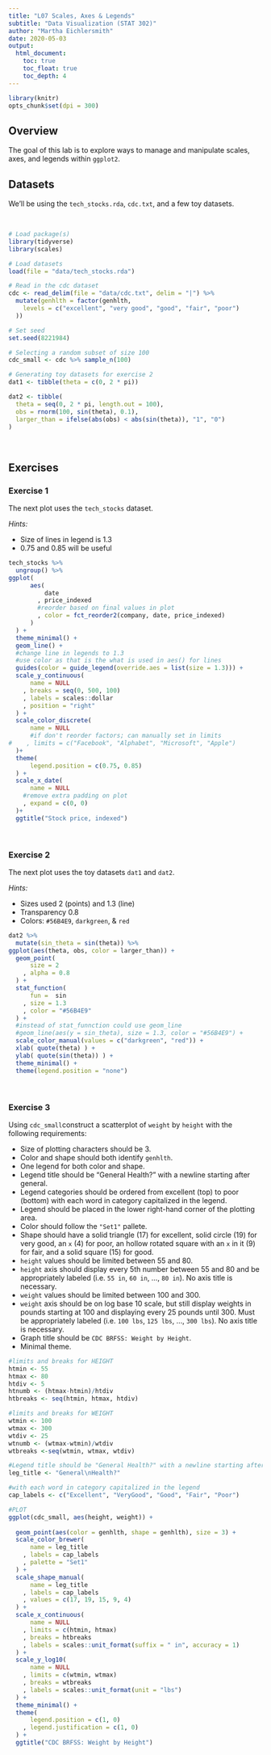 ```yaml
---
title: "L07 Scales, Axes & Legends"
subtitle: "Data Visualization (STAT 302)"
author: "Martha Eichlersmith"
date: 2020-05-03
output:
  html_document:
    toc: true
    toc_float: true
    toc_depth: 4
---
```



```r
library(knitr)
opts_chunk$set(dpi = 300)
```

## Overview

The goal of this lab is to explore ways to manage and manipulate scales, axes, and legends within `ggplot2`. 

## Datasets

We'll be using the `tech_stocks.rda`, `cdc.txt`, and a few toy datasets.

<br>

```r
# Load package(s)
library(tidyverse) 
library(scales)

# Load datasets 
load(file = "data/tech_stocks.rda")

# Read in the cdc dataset
cdc <- read_delim(file = "data/cdc.txt", delim = "|") %>%
  mutate(genhlth = factor(genhlth,
    levels = c("excellent", "very good", "good", "fair", "poor")
  ))

# Set seed
set.seed(8221984)

# Selecting a random subset of size 100
cdc_small <- cdc %>% sample_n(100)

# Generating toy datasets for exercise 2
dat1 <- tibble(theta = c(0, 2 * pi))

dat2 <- tibble(
  theta = seq(0, 2 * pi, length.out = 100),
  obs = rnorm(100, sin(theta), 0.1),
  larger_than = ifelse(abs(obs) < abs(sin(theta)), "1", "0")
)
```

<br>

## Exercises


### Exercise 1

The next plot uses the `tech_stocks` dataset.  

*Hints:*

- Size of lines in legend is 1.3
- 0.75 and 0.85 will be useful

```r
tech_stocks %>%
  ungroup() %>%
ggplot(
      aes(
          date
        , price_indexed
        #reorder based on final values in plot 
        , color = fct_reorder2(company, date, price_indexed)
      )
  ) +
  theme_minimal() +
  geom_line() +
  #change line in legends to 1.3
  #use color as that is the what is used in aes() for lines 
  guides(color = guide_legend(override.aes = list(size = 1.3))) +
  scale_y_continuous(
      name = NULL
    , breaks = seq(0, 500, 100)
    , labels = scales::dollar
    , position = "right"
  ) +
  scale_color_discrete(
      name = NULL
      #if don't reorder factors; can manually set in limits 
#    , limits = c("Facebook", "Alphabet", "Microsoft", "Apple")
  )+
  theme(
      legend.position = c(0.75, 0.85)
  ) +
  scale_x_date(
      name = NULL
    #remove extra padding on plot 
    , expand = c(0, 0)
  )+
  ggtitle("Stock price, indexed")
```




<br>

### Exercise 2

The next plot uses the toy datasets `dat1` and `dat2`.  

*Hints:*

- Sizes used 2 (points) and 1.3 (line)
- Transparency 0.8
- Colors: `#56B4E9`, `darkgreen`, & `red`


```r
dat2 %>%
  mutate(sin_theta = sin(theta)) %>%
ggplot(aes(theta, obs, color = larger_than)) +
  geom_point(
      size = 2
    , alpha = 0.8
  ) +
  stat_function(
      fun =  sin
    , size = 1.3
    , color = "#56B4E9"
  ) +
  #instead of stat_funnction could use geom_line 
  #geom_line(aes(y = sin_theta), size = 1.3, color = "#56B4E9") +
  scale_color_manual(values = c("darkgreen", "red")) +
  xlab( quote(theta) ) +
  ylab( quote(sin(theta)) ) +
  theme_minimal() +
  theme(legend.position = "none")
```


<br>

### Exercise 3

Using `cdc_small`construct a scatterplot of `weight` by `height` with the following requirements: 

- Size of plotting characters should be 3.
- Color and shape should both identify `genhlth`.
- One legend for both color and shape.
- Legend title should be "General Health?" with a newline starting after general.
- Legend categories should be ordered from excellent (top) to poor (bottom) with each word in category capitalized in the legend.
- Legend should be placed in the lower right-hand corner of the plotting area. 
- Color should follow the `"Set1"` pallete.
- Shape should have a solid triangle (17) for excellent, solid circle (19) for very good, an `x` (4) for poor, an hollow rotated square with an `x` in it (9) for fair, and a solid square (15) for good.
- `height` values should be limited between 55 and 80.
- `height` axis should display every 5th number between 55 and 80 and be appropriately labeled (i.e. `55 in`, `60 in`, ..., `80 in`). No axis title is necessary.
- `weight` values should be limited between 100 and 300. 
- `weight` axis should be on log base 10 scale, but still display weights in pounds starting at 100 and displaying every 25 pounds until 300. Must be appropriately labeled (i.e. `100 lbs`, `125 lbs`, ..., `300 lbs`). No axis title is necessary.
- Graph title should be `CDC BRFSS: Weight by Height`.
- Minimal theme.


```r
#limits and breaks for HEIGHT
htmin <- 55
htmax <- 80
htdiv <- 5
htnumb <- (htmax-htmin)/htdiv
htbreaks <- seq(htmin, htmax, htdiv)

#limits and breaks for WEIGHT
wtmin <- 100
wtmax <- 300
wtdiv <- 25
wtnumb <- (wtmax-wtmin)/wtdiv
wtbreaks <-seq(wtmin, wtmax, wtdiv)

#Legend title should be "General Health?" with a newline starting after general
leg_title <- "General\nHealth?"

#with each word in category capitalized in the legend
cap_labels <- c("Excellent", "VeryGood", "Good", "Fair", "Poor")

#PLOT 
ggplot(cdc_small, aes(height, weight)) +
  
  geom_point(aes(color = genhlth, shape = genhlth), size = 3) +
  scale_color_brewer(
      name = leg_title
    , labels = cap_labels
    , palette = "Set1"
  ) +
  scale_shape_manual(
      name = leg_title
    , labels = cap_labels
    , values = c(17, 19, 15, 9, 4) 
  ) +
  scale_x_continuous(
      name = NULL
    , limits = c(htmin, htmax)
    , breaks = htbreaks
    , labels = scales::unit_format(suffix = " in", accuracy = 1)
  ) +
  scale_y_log10(
      name = NULL
    , limits = c(wtmin, wtmax)
    , breaks = wtbreaks 
    , labels = scales::unit_format(unit = "lbs")
  ) +
  theme_minimal() +
  theme(
      legend.position = c(1, 0)
    , legend.justification = c(1, 0)
  ) +
  ggtitle("CDC BRFSS: Weight by Height")

```





























